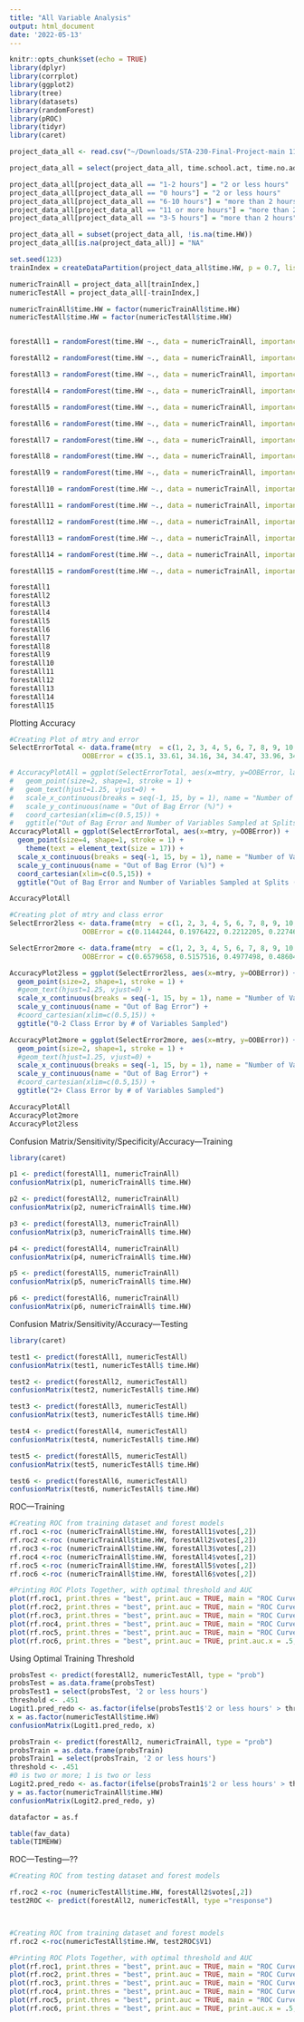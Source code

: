 ```yaml
---
title: "All Variable Analysis"
output: html_document
date: '2022-05-13'
---
```


```r
knitr::opts_chunk$set(echo = TRUE)
library(dplyr)
library(corrplot)
library(ggplot2)
library(tree)
library(datasets)
library(randomForest)
library(pROC)
library(tidyr)
library(caret)
```

```r
project_data_all <- read.csv("~/Downloads/STA-230-Final-Project-main 11/C7 IYSdata.csv", header=TRUE, na.strings=c(".","NA", "-1"))

project_data_all = select(project_data_all, time.school.act, time.no.adult, age, grade, time.reading, time.friend, time.noschool.act, talk.adult, Pop.cig, home.know, time.work, best.school, gender, values.drug, time.church, home.chores, home.wrong, home.talk, Pop.drink, home.happy, home.al.drug, home.praise, excite, grades, Pop.marijuana, home.support, home.close, hard.work, X30dr.driving, Wpdrink, time.HW)

project_data_all[project_data_all == "1-2 hours"] = "2 or less hours"
project_data_all[project_data_all == "0 hours"] = "2 or less hours"
project_data_all[project_data_all == "6-10 hours"] = "more than 2 hours"
project_data_all[project_data_all == "11 or more hours"] = "more than 2 hours"
project_data_all[project_data_all == "3-5 hours"] = "more than 2 hours"

project_data_all = subset(project_data_all, !is.na(time.HW))
project_data_all[is.na(project_data_all)] = "NA"

```

```r
set.seed(123)
trainIndex = createDataPartition(project_data_all$time.HW, p = 0.7, list = FALSE, times=1)

numericTrainAll = project_data_all[trainIndex,]
numericTestAll = project_data_all[-trainIndex,]

```

```r
numericTrainAll$time.HW = factor(numericTrainAll$time.HW) 
numericTestAll$time.HW = factor(numericTestAll$time.HW) 


forestAll1 = randomForest(time.HW ~., data = numericTrainAll, importance = TRUE, ntree = 1000, mtry = 1, do.trace = TRUE, set.seed(123))

forestAll2 = randomForest(time.HW ~., data = numericTrainAll, importance = TRUE, ntree = 1000, mtry = 2, do.trace = TRUE, set.seed(123))

forestAll3 = randomForest(time.HW ~., data = numericTrainAll, importance = TRUE, ntree = 1000, mtry = 3, do.trace = TRUE, set.seed(123))

forestAll4 = randomForest(time.HW ~., data = numericTrainAll, importance = TRUE, ntree = 1000, mtry = 4, do.trace = TRUE, set.seed(123))

forestAll5 = randomForest(time.HW ~., data = numericTrainAll, importance = TRUE, ntree = 1000, mtry = 5, do.trace = TRUE, set.seed(123))

forestAll6 = randomForest(time.HW ~., data = numericTrainAll, importance = TRUE, ntree = 1000, mtry = 6, do.trace = TRUE, set.seed(123))

forestAll7 = randomForest(time.HW ~., data = numericTrainAll, importance = TRUE, ntree = 1000, mtry = 7, do.trace = TRUE, set.seed(123))

forestAll8 = randomForest(time.HW ~., data = numericTrainAll, importance = TRUE, ntree = 1000, mtry = 8, do.trace = TRUE, set.seed(123))

forestAll9 = randomForest(time.HW ~., data = numericTrainAll, importance = TRUE, ntree = 1000, mtry = 9, do.trace = TRUE, set.seed(123))

forestAll10 = randomForest(time.HW ~., data = numericTrainAll, importance = TRUE, ntree = 1000, mtry = 10, do.trace = TRUE, set.seed(123))

forestAll11 = randomForest(time.HW ~., data = numericTrainAll, importance = TRUE, ntree = 1000, mtry = 11, do.trace = TRUE, set.seed(123))

forestAll12 = randomForest(time.HW ~., data = numericTrainAll, importance = TRUE, ntree = 1000, mtry = 12, do.trace = TRUE, set.seed(123))

forestAll13 = randomForest(time.HW ~., data = numericTrainAll, importance = TRUE, ntree = 1000, mtry = 13, do.trace = TRUE, set.seed(123))

forestAll14 = randomForest(time.HW ~., data = numericTrainAll, importance = TRUE, ntree = 1000, mtry = 14, do.trace = TRUE, set.seed(123))

forestAll15 = randomForest(time.HW ~., data = numericTrainAll, importance = TRUE, ntree = 1000, mtry = 15, do.trace = TRUE, set.seed(123))

```
```r
forestAll1
forestAll2
forestAll3
forestAll4
forestAll5
forestAll6
forestAll7
forestAll8
forestAll9
forestAll10
forestAll11
forestAll12
forestAll13
forestAll14
forestAll15
```
Plotting Accuracy 
```r
#Creating Plot of mtry and error
SelectErrorTotal <- data.frame(mtry  = c(1, 2, 3, 4, 5, 6, 7, 8, 9, 10, 11, 12, 13, 14, 15),
                  OOBError = c(35.1, 33.61, 34.16, 34, 34.47, 33.96, 34.78, 34.31, 35.29, 34.98, 35.14, 34.74, 34.43, 34.47, 34.39))

# AccuracyPlotAll = ggplot(SelectErrorTotal, aes(x=mtry, y=OOBError, label=OOBError)) +
#   geom_point(size=2, shape=1, stroke = 1) +
#   geom_text(hjust=1.25, vjust=0) +
#   scale_x_continuous(breaks = seq(-1, 15, by = 1), name = "Number of Variables") +
#   scale_y_continuous(name = "Out of Bag Error (%)") +
#   coord_cartesian(xlim=c(0.5,15)) +
#   ggtitle("Out of Bag Error and Number of Variables Sampled at Splits (30 Variables)") 
AccuracyPlotAll = ggplot(SelectErrorTotal, aes(x=mtry, y=OOBError)) +
  geom_point(size=4, shape=1, stroke = 1) +
    theme(text = element_text(size = 17)) +
  scale_x_continuous(breaks = seq(-1, 15, by = 1), name = "Number of Variables") +
  scale_y_continuous(name = "Out of Bag Error (%)") +
  coord_cartesian(xlim=c(0.5,15)) +
  ggtitle("Out of Bag Error and Number of Variables Sampled at Splits (30 Variables)") 

AccuracyPlotAll

#Creating plot of mtry and class error 
SelectError2less <- data.frame(mtry  = c(1, 2, 3, 4, 5, 6, 7, 8, 9, 10, 11, 12, 13, 14, 15),
                  OOBError = c(0.1144244, 0.1976422, 0.2212205, 0.2274619, 0.2350902, 0.2274619, 0.2392510,0.2309293,0.2482663,0.2489598,0.2496533,0.2441054,0.2413315,0.2510402,0.2427184 ))

SelectError2more <- data.frame(mtry  = c(1, 2, 3, 4, 5, 6, 7, 8, 9, 10, 11, 12, 13, 14, 15),
                  OOBError = c(0.6579658, 0.5157516, 0.4977498, 0.4860486, 0.4869487, 0.4851485, 0.4887489,0.4887489,0.4887489,0.4806481,0.4833483,0.4815482,0.4779478,0.4662466,0.4752475    ))

AccuracyPlot2less = ggplot(SelectError2less, aes(x=mtry, y=OOBError)) +
  geom_point(size=2, shape=1, stroke = 1) +
  #geom_text(hjust=1.25, vjust=0) +
  scale_x_continuous(breaks = seq(-1, 15, by = 1), name = "Number of Variables") +
  scale_y_continuous(name = "Out of Bag Error") +
  #coord_cartesian(xlim=c(0.5,15)) +
  ggtitle("0-2 Class Error by # of Variables Sampled") 

AccuracyPlot2more = ggplot(SelectError2more, aes(x=mtry, y=OOBError)) +
  geom_point(size=2, shape=1, stroke = 1) +
  #geom_text(hjust=1.25, vjust=0) +
  scale_x_continuous(breaks = seq(-1, 15, by = 1), name = "Number of Variables") +
  scale_y_continuous(name = "Out of Bag Error") +
  #coord_cartesian(xlim=c(0.5,15)) +
  ggtitle("2+ Class Error by # of Variables Sampled") 

```
```r
AccuracyPlotAll
AccuracyPlot2more
AccuracyPlot2less
```
Confusion Matrix/Sensitivity/Specificity/Accuracy---Training
```r
library(caret)

p1 <- predict(forestAll1, numericTrainAll)
confusionMatrix(p1, numericTrainAll$ time.HW)

p2 <- predict(forestAll2, numericTrainAll)
confusionMatrix(p2, numericTrainAll$ time.HW)

p3 <- predict(forestAll3, numericTrainAll)
confusionMatrix(p3, numericTrainAll$ time.HW)

p4 <- predict(forestAll4, numericTrainAll)
confusionMatrix(p4, numericTrainAll$ time.HW)

p5 <- predict(forestAll5, numericTrainAll)
confusionMatrix(p5, numericTrainAll$ time.HW)

p6 <- predict(forestAll6, numericTrainAll)
confusionMatrix(p6, numericTrainAll$ time.HW)
```

Confusion Matrix/Sensitivity/Accuracy---Testing
```r
library(caret)

test1 <- predict(forestAll1, numericTestAll)
confusionMatrix(test1, numericTestAll$ time.HW)

test2 <- predict(forestAll2, numericTestAll)
confusionMatrix(test2, numericTestAll$ time.HW)

test3 <- predict(forestAll3, numericTestAll)
confusionMatrix(test3, numericTestAll$ time.HW)

test4 <- predict(forestAll4, numericTestAll)
confusionMatrix(test4, numericTestAll$ time.HW)

test5 <- predict(forestAll5, numericTestAll)
confusionMatrix(test5, numericTestAll$ time.HW)

test6 <- predict(forestAll6, numericTestAll)
confusionMatrix(test6, numericTestAll$ time.HW)
```

ROC---Training
```r
#Creating ROC from training dataset and forest models
rf.roc1 <-roc (numericTrainAll$time.HW, forestAll1$votes[,2])
rf.roc2 <-roc (numericTrainAll$time.HW, forestAll2$votes[,2])
rf.roc3 <-roc (numericTrainAll$time.HW, forestAll3$votes[,2])
rf.roc4 <-roc (numericTrainAll$time.HW, forestAll4$votes[,2])
rf.roc5 <-roc (numericTrainAll$time.HW, forestAll5$votes[,2])
rf.roc6 <-roc (numericTrainAll$time.HW, forestAll6$votes[,2])

#Printing ROC Plots Together, with optimal threshold and AUC
plot(rf.roc1, print.thres = "best", print.auc = TRUE, main = "ROC Curve: mtry = 1")
plot(rf.roc2, print.thres = "best", print.auc = TRUE, main = "ROC Curve: mtry = 2")
plot(rf.roc3, print.thres = "best", print.auc = TRUE, main = "ROC Curve: mtry = 3")
plot(rf.roc4, print.thres = "best", print.auc = TRUE, main = "ROC Curve: mtry = 4")
plot(rf.roc5, print.thres = "best", print.auc = TRUE, main = "ROC Curve: mtry = 5")
plot(rf.roc6, print.thres = "best", print.auc = TRUE, print.auc.x = .5, print.auc.y = .4, main = "ROC Curve: mtry = 6")

```
Using Optimal Training Threshold
```r
probsTest <- predict(forestAll2, numericTestAll, type = "prob")
probsTest = as.data.frame(probsTest)
probsTest1 = select(probsTest, '2 or less hours')
threshold <- .451
Logit1.pred_redo <- as.factor(ifelse(probsTest1$'2 or less hours' > threshold, "2 or less hours", "more than 2 hours"))
x = as.factor(numericTestAll$time.HW)
confusionMatrix(Logit1.pred_redo, x)
```

```r
probsTrain <- predict(forestAll2, numericTrainAll, type = "prob")
probsTrain = as.data.frame(probsTrain)
probsTrain1 = select(probsTrain, '2 or less hours')
threshold <- .451
#0 is two or more; 1 is two or less
Logit2.pred_redo <- as.factor(ifelse(probsTrain1$'2 or less hours' > threshold, "2 or less hours", "more than 2 hours"))
y = as.factor(numericTrainAll$time.HW)
confusionMatrix(Logit2.pred_redo, y)
```

```r
datafactor = as.f
```

```r
table(fav_data)
table(TIMEHW)
```
ROC---Testing---??
```r
#Creating ROC from testing dataset and forest models

rf.roc2 <-roc (numericTestAll$time.HW, forestAll2$votes[,2])
test2ROC <- predict(forestAll2, numericTestAll, type ="response")



#Creating ROC from training dataset and forest models
rf.roc2 <-roc(numericTestAll$time.HW, test2ROC$V1)

#Printing ROC Plots Together, with optimal threshold and AUC
plot(rf.roc1, print.thres = "best", print.auc = TRUE, main = "ROC Curve: mtry = 1")
plot(rf.roc2, print.thres = "best", print.auc = TRUE, main = "ROC Curve: mtry = 2")
plot(rf.roc3, print.thres = "best", print.auc = TRUE, main = "ROC Curve: mtry = 3")
plot(rf.roc4, print.thres = "best", print.auc = TRUE, main = "ROC Curve: mtry = 4")
plot(rf.roc5, print.thres = "best", print.auc = TRUE, main = "ROC Curve: mtry = 5")
plot(rf.roc6, print.thres = "best", print.auc = TRUE, print.auc.x = .5, print.auc.y = .4, main = "ROC Curve: mtry = 6")

```


